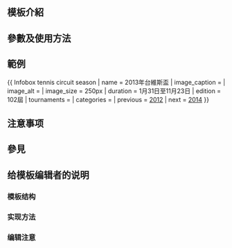 <includeonly><!-- 在這裡加入模板的保護標識 --></includeonly><noinclude>{{Documentation subpage}}</noinclude>
<!-- 在本行下編輯模板說明 -->
== 模板介紹 ==

== 參數及使用方法 ==

== 範例 ==
{{ Infobox tennis circuit season
<!-- Details -->
| name          = 2013年台維斯盃
<!-- Commented out: | image         = Davis Cup by BNP Paribas.svg -->
| image_caption = 
| image_alt     =
| image_size    = 250px
| duration      = 1月31日至11月23日
| edition       = 102屆
| tournaments   = 
| categories    = 
| previous      = [[2012年台維斯盃|2012]]
| next          = [[2014年台維斯盃|2014]]
}}
== 注意事项 ==

== 參見 ==

== 给模板编辑者的说明 ==
=== 模板结构 ===
=== 实现方法 ===
=== 编辑注意 ===

<includeonly>
<!-- 本行下加入模板的分類 -->

</includeonly>